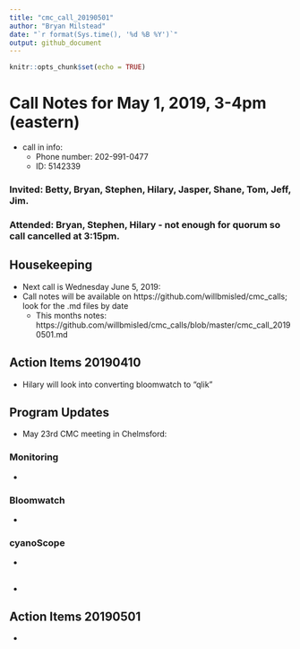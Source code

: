 ```yaml
---
title: "cmc_call_20190501"
author: "Bryan Milstead"
date: "`r format(Sys.time(), '%d %B %Y')`"
output: github_document
---
```


```r
knitr::opts_chunk$set(echo = TRUE)
```

# Call Notes for May 1, 2019, 3-4pm (eastern)
* call in info:
    * Phone number: 202-991-0477
    * ID: 5142339

### Invited: Betty, Bryan, Stephen, Hilary, Jasper, Shane, Tom, Jeff, Jim.
### Attended: Bryan, Stephen, Hilary - not enough for quorum so call cancelled at 3:15pm.

## Housekeeping
* Next call is Wednesday June 5, 2019: 
* Call notes will be available on https://github.com/willbmisled/cmc_calls; look for the .md files by date
    - This months notes: https://github.com/willbmisled/cmc_calls/blob/master/cmc_call_20190501.md
 
## Action Items 20190410
* Hilary will look into converting bloomwatch to "qlik"

## Program Updates
* May 23rd CMC meeting in Chelmsford: 

### Monitoring
* 

### Bloomwatch
* 
    
### cyanoScope
* 

##
*

## Action Items 20190501
* 






